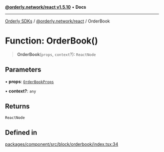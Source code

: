 [**@orderly.network/react v1.5.10**](/sdks/tech-doc/@orderly.network/react/README) • **Docs**

***

[Orderly SDKs](/sdks/tech-doc/packages) / [@orderly.network/react](/sdks/tech-doc/@orderly.network/react/README) / OrderBook

# Function: OrderBook()

> **OrderBook**(`props`, `context`?): `ReactNode`

## Parameters

• **props**: [`OrderBookProps`](/sdks/tech-doc/@orderly.network/react/interfaces/OrderBookProps)

• **context?**: `any`

## Returns

`ReactNode`

## Defined in

[packages/component/src/block/orderbook/index.tsx:34](https://github.com/OrderlyNetwork/js-sdk/blob/554ae704783e3b83c40bb234a899e8f02987d9b6/packages/component/src/block/orderbook/index.tsx#L34)
